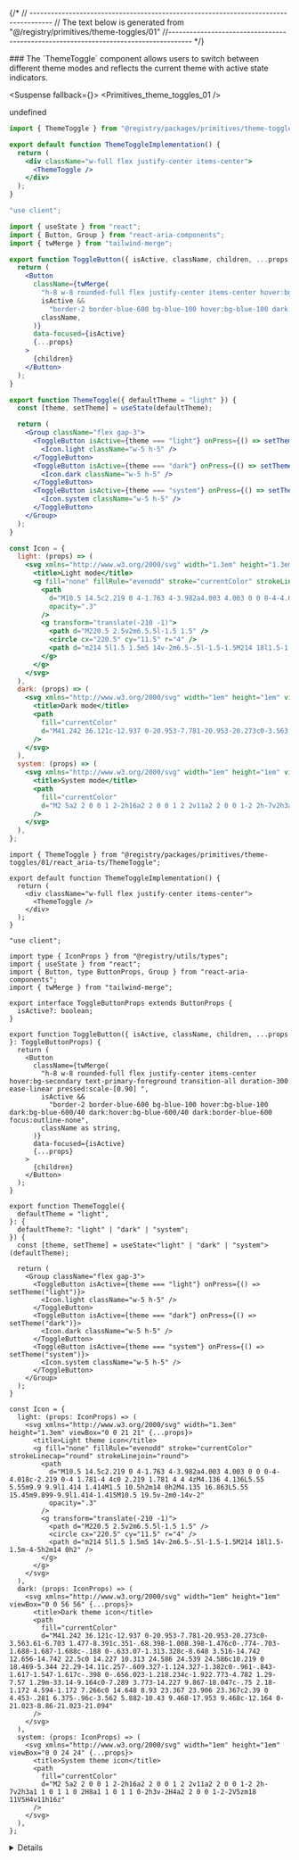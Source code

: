 
{/*
// ------------------------------------------------------------------------------------
    //	The text below is generated from "@/registry/primitives/theme-toggles/01"
//------------------------------------------------------------------------------------
*/}

<Wrapper>
<Title>Theme Toggle Group</Title>
### The `ThemeToggle` component allows users to switch between different theme modes and reflects the current theme with active state indicators.

<WrapperToggle >
<Preview>



<Suspense fallback={<Skeleton className="h-60 rounded-lg" />}>
<Display>
<Primitives_theme_toggles_01 />
</Display>
</Suspense>

</Preview>

<Implementation>

undefined
<CodeBlock>

```react_aria|js|example.jsx
import { ThemeToggle } from "@registry/packages/primitives/theme-toggles/01/react_aria-js/ThemeToggle";

export default function ThemeToggleImplementation() {
  return (
    <div className="w-full flex justify-center items-center">
      <ThemeToggle />
    </div>
  );
}

```

```react_aria|js|ThemeToggle.jsx
"use client";

import { useState } from "react";
import { Button, Group } from "react-aria-components";
import { twMerge } from "tailwind-merge";

export function ToggleButton({ isActive, className, children, ...props }) {
  return (
    <Button
      className={twMerge(
        "h-8 w-8 rounded-full flex justify-center items-center hover:bg-secondary text-primary-foreground transition-all duration-300 ease-linear pressed:scale-[0.90] ",
        isActive &&
          "border-2 border-blue-600 bg-blue-100 hover:bg-blue-100 dark:bg-blue-600/40 dark:hover:bg-blue-600/40 dark:border-blue-600 focus:outline-none",
        className,
      )}
      data-focused={isActive}
      {...props}
    >
      {children}
    </Button>
  );
}

export function ThemeToggle({ defaultTheme = "light" }) {
  const [theme, setTheme] = useState(defaultTheme);

  return (
    <Group className="flex gap-3">
      <ToggleButton isActive={theme === "light"} onPress={() => setTheme("light")}>
        <Icon.light className="w-5 h-5" />
      </ToggleButton>
      <ToggleButton isActive={theme === "dark"} onPress={() => setTheme("dark")}>
        <Icon.dark className="w-5 h-5" />
      </ToggleButton>
      <ToggleButton isActive={theme === "system"} onPress={() => setTheme("system")}>
        <Icon.system className="w-5 h-5" />
      </ToggleButton>
    </Group>
  );
}

const Icon = {
  light: (props) => (
    <svg xmlns="http://www.w3.org/2000/svg" width="1.3em" height="1.3em" viewBox="0 0 21 21" {...props}>
      <title>Light mode</title>
      <g fill="none" fillRule="evenodd" stroke="currentColor" strokeLinecap="round" strokeLinejoin="round">
        <path
          d="M10.5 14.5c2.219 0 4-1.763 4-3.982a4.003 4.003 0 0 0-4-4.018c-2.219 0-4 1.781-4 4c0 2.219 1.781 4 4 4zM4.136 4.136L5.55 5.55m9.9 9.9l1.414 1.414M1.5 10.5h2m14 0h2M4.135 16.863L5.55 15.45m9.899-9.9l1.414-1.415M10.5 19.5v-2m0-14v-2"
          opacity=".3"
        />
        <g transform="translate(-210 -1)">
          <path d="M220.5 2.5v2m6.5.5l-1.5 1.5" />
          <circle cx="220.5" cy="11.5" r="4" />
          <path d="m214 5l1.5 1.5m5 14v-2m6.5-.5l-1.5-1.5M214 18l1.5-1.5m-4-5h2m14 0h2" />
        </g>
      </g>
    </svg>
  ),
  dark: (props) => (
    <svg xmlns="http://www.w3.org/2000/svg" width="1em" height="1em" viewBox="0 0 56 56" {...props}>
      <title>Dark mode</title>
      <path
        fill="currentColor"
        d="M41.242 36.121c-12.937 0-20.953-7.781-20.953-20.273c0-3.563.61-6.703 1.477-8.391c.351-.68.398-1.008.398-1.476c0-.774-.703-1.688-1.687-1.688c-.188 0-.633.07-1.313.328c-8.648 3.516-14.742 12.656-14.742 22.5c0 14.227 10.313 24.586 24.539 24.586c10.219 0 18.469-5.344 22.29-14.11c.257-.609.327-1.124.327-1.382c0-.961-.843-1.617-1.547-1.617c-.398 0-.656.023-1.218.234c-1.922.773-4.782 1.29-7.57 1.29m-33.14-9.164c0-7.289 3.773-14.227 9.867-18.047c-.75 2.18-1.172 4.594-1.172 7.266c0 14.648 8.93 23.367 23.906 23.367c2.39 0 4.453-.281 6.375-.96c-3.562 5.882-10.43 9.468-17.953 9.468c-12.164 0-21.023-8.86-21.023-21.094"
      />
    </svg>
  ),
  system: (props) => (
    <svg xmlns="http://www.w3.org/2000/svg" width="1em" height="1em" viewBox="0 0 24 24" {...props}>
      <title>System mode</title>
      <path
        fill="currentColor"
        d="M2 5a2 2 0 0 1 2-2h16a2 2 0 0 1 2 2v11a2 2 0 0 1-2 2h-7v2h3a1 1 0 1 1 0 2H8a1 1 0 1 1 0-2h3v-2H4a2 2 0 0 1-2-2V5zm18 11V5H4v11h16z"
      />
    </svg>
  ),
};

```

```react_aria|ts|example.tsx
import { ThemeToggle } from "@registry/packages/primitives/theme-toggles/01/react_aria-ts/ThemeToggle";

export default function ThemeToggleImplementation() {
  return (
    <div className="w-full flex justify-center items-center">
      <ThemeToggle />
    </div>
  );
}

```

```react_aria|ts|ThemeToggle.tsx
"use client";

import type { IconProps } from "@registry/utils/types";
import { useState } from "react";
import { Button, type ButtonProps, Group } from "react-aria-components";
import { twMerge } from "tailwind-merge";

export interface ToggleButtonProps extends ButtonProps {
  isActive?: boolean;
}

export function ToggleButton({ isActive, className, children, ...props }: ToggleButtonProps) {
  return (
    <Button
      className={twMerge(
        "h-8 w-8 rounded-full flex justify-center items-center hover:bg-secondary text-primary-foreground transition-all duration-300 ease-linear pressed:scale-[0.90] ",
        isActive &&
          "border-2 border-blue-600 bg-blue-100 hover:bg-blue-100 dark:bg-blue-600/40 dark:hover:bg-blue-600/40 dark:border-blue-600 focus:outline-none",
        className as string,
      )}
      data-focused={isActive}
      {...props}
    >
      {children}
    </Button>
  );
}

export function ThemeToggle({
  defaultTheme = "light",
}: {
  defaultTheme?: "light" | "dark" | "system";
}) {
  const [theme, setTheme] = useState<"light" | "dark" | "system">(defaultTheme);

  return (
    <Group className="flex gap-3">
      <ToggleButton isActive={theme === "light"} onPress={() => setTheme("light")}>
        <Icon.light className="w-5 h-5" />
      </ToggleButton>
      <ToggleButton isActive={theme === "dark"} onPress={() => setTheme("dark")}>
        <Icon.dark className="w-5 h-5" />
      </ToggleButton>
      <ToggleButton isActive={theme === "system"} onPress={() => setTheme("system")}>
        <Icon.system className="w-5 h-5" />
      </ToggleButton>
    </Group>
  );
}

const Icon = {
  light: (props: IconProps) => (
    <svg xmlns="http://www.w3.org/2000/svg" width="1.3em" height="1.3em" viewBox="0 0 21 21" {...props}>
      <title>Light theme icon</title>
      <g fill="none" fillRule="evenodd" stroke="currentColor" strokeLinecap="round" strokeLinejoin="round">
        <path
          d="M10.5 14.5c2.219 0 4-1.763 4-3.982a4.003 4.003 0 0 0-4-4.018c-2.219 0-4 1.781-4 4c0 2.219 1.781 4 4 4zM4.136 4.136L5.55 5.55m9.9 9.9l1.414 1.414M1.5 10.5h2m14 0h2M4.135 16.863L5.55 15.45m9.899-9.9l1.414-1.415M10.5 19.5v-2m0-14v-2"
          opacity=".3"
        />
        <g transform="translate(-210 -1)">
          <path d="M220.5 2.5v2m6.5.5l-1.5 1.5" />
          <circle cx="220.5" cy="11.5" r="4" />
          <path d="m214 5l1.5 1.5m5 14v-2m6.5-.5l-1.5-1.5M214 18l1.5-1.5m-4-5h2m14 0h2" />
        </g>
      </g>
    </svg>
  ),
  dark: (props: IconProps) => (
    <svg xmlns="http://www.w3.org/2000/svg" width="1em" height="1em" viewBox="0 0 56 56" {...props}>
      <title>Dark theme icon</title>
      <path
        fill="currentColor"
        d="M41.242 36.121c-12.937 0-20.953-7.781-20.953-20.273c0-3.563.61-6.703 1.477-8.391c.351-.68.398-1.008.398-1.476c0-.774-.703-1.688-1.687-1.688c-.188 0-.633.07-1.313.328c-8.648 3.516-14.742 12.656-14.742 22.5c0 14.227 10.313 24.586 24.539 24.586c10.219 0 18.469-5.344 22.29-14.11c.257-.609.327-1.124.327-1.382c0-.961-.843-1.617-1.547-1.617c-.398 0-.656.023-1.218.234c-1.922.773-4.782 1.29-7.57 1.29m-33.14-9.164c0-7.289 3.773-14.227 9.867-18.047c-.75 2.18-1.172 4.594-1.172 7.266c0 14.648 8.93 23.367 23.906 23.367c2.39 0 4.453-.281 6.375-.96c-3.562 5.882-10.43 9.468-17.953 9.468c-12.164 0-21.023-8.86-21.023-21.094"
      />
    </svg>
  ),
  system: (props: IconProps) => (
    <svg xmlns="http://www.w3.org/2000/svg" width="1em" height="1em" viewBox="0 0 24 24" {...props}>
      <title>System theme icon</title>
      <path
        fill="currentColor"
        d="M2 5a2 2 0 0 1 2-2h16a2 2 0 0 1 2 2v11a2 2 0 0 1-2 2h-7v2h3a1 1 0 1 1 0 2H8a1 1 0 1 1 0-2h3v-2H4a2 2 0 0 1-2-2V5zm18 11V5H4v11h16z"
      />
    </svg>
  ),
};

```

</CodeBlock>
<Details>


## ToggleButton Props

| Name      | Type              | Default | Description                                                                                 |
| --------- | ----------------- | ------- | ------------------------------------------------------------------------------------------- |
| isActive  | `boolean`         | `false` | Determines if the button is in an active state, affecting its styling.                      |
| className | `string`          | -       | Additional classes to apply to the button.                                                  |
| children  | `React.ReactNode` | -       | The content to be rendered inside the button.                                               |
| ...props  | `ButtonProps`     | -       | Additional props to pass to the underlying `Button` component from `react-aria-components`. |

---

## ThemeToggle Props

| Name         | Type                            | Default   | Description                                            |
| ------------ | ------------------------------- | --------- | ------------------------------------------------------ |
| defaultTheme | `"light" \| "dark" \| "system"` | `"light"` | The initial theme to be set when the component mounts. |

</Details>
</Implementation>
</WrapperToggle>
</Wrapper>
